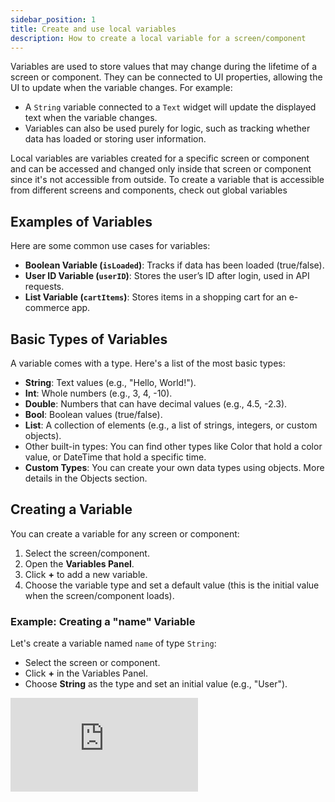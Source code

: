```yaml
---
sidebar_position: 1
title: Create and use local variables
description: How to create a local variable for a screen/component
---
```



Variables are used to store values that may change during the lifetime of a screen or component. They can be connected to UI properties, allowing the UI to update when the variable changes. For example:

- A `String` variable connected to a `Text` widget will update the displayed text when the variable changes.
- Variables can also be used purely for logic, such as tracking whether data has loaded or storing user information.

Local variables are variables created for a specific screen or component and can be accessed and changed only inside that screen or component since it's not accessible from outside. To create a variable that is accessible from different screens and components, check out global variables

## Examples of Variables

Here are some common use cases for variables:

- **Boolean Variable (`isLoaded`)**: Tracks if data has been loaded (true/false).
- **User ID Variable (`userID`)**: Stores the user’s ID after login, used in API requests.
- **List Variable (`cartItems`)**: Stores items in a shopping cart for an e-commerce app.

## Basic Types of Variables
A variable comes with a type. Here's a list of the most basic types:
- **String**: Text values (e.g., "Hello, World!").
- **Int**: Whole numbers (e.g., 3, 4, -10).
- **Double**: Numbers that can have decimal values (e.g., 4.5, -2.3).
- **Bool**: Boolean values (true/false).
- **List**: A collection of elements (e.g., a list of strings, integers, or custom objects).
- Other built-in types: You can find other types like Color that hold a color value, or DateTime that hold a specific time.
- **Custom Types**: You can create your own data types using objects. More details in the Objects section.

## Creating a Variable

You can create a variable for any screen or component:

1. Select the screen/component.
2. Open the **Variables Panel**.
3. Click **+** to add a new variable.
4. Choose the variable type and set a default value (this is the initial value when the screen/component loads).

### Example: Creating a "name" Variable

Let's create a variable named `name` of type `String`:

- Select the screen or component.
- Click **+** in the Variables Panel.
- Choose **String** as the type and set an initial value (e.g., "User").

<div style={{ position: 'relative', paddingBottom: 'calc(56.018518518518526% + 41px)', height: 0, width: '100%' }}>
    <iframe
    src="https://demo.arcade.software/8KfGmNsSrXCS8jQVkj8P?embed&embed_mobile=tab&embed_desktop=inline&show_copy_link=true"
    title="Create a variable"
    frameBorder="0"
    loading="lazy"
    allowFullScreen
    allow="clipboard-write"
    style={{ position: 'absolute', top: 0, left: 0, width: '100%', height: '100%', colorScheme: 'light' }}
    />
</div>


:::note
Besides creating variables on the board, you can also create variables for a screen/component inside the **File Preview**:

- The **File Preview** focuses on one screen/component at a time.
- Access it by opening the screen or component dart file from the **Files Panel**, or using the **"Open in File Preview"** option from the board after selecting the screen or component

![](./img/create_var_from_file_previewer.png)
:::

## Connecting a Variable to a Widget Property

When a variable is connected to a widget property:

- The property value becomes equal to the variable.
- If the variable value changes, the property updates automatically (need to call refresh node after changing the value of the variable, more on that below)
- The variable type must match the expected property type.

### Example: Displaying a Variable in a `Text` Widget

We connect the `name` variable to the `Text` property of a `Text` widget:

- Select the `Text` widget.
- Set its `Text` property to the `name` variable.
- Now, whenever the `name` variable changes, the displayed text updates.

<div style={{ position: 'relative', paddingBottom: 'calc(56.018518518518526% + 41px)', height: 0, width: '100%' }}>
    <iframe
    src="https://demo.arcade.software/tQjbVedk7PYhCOOEjB1I?embed&embed_mobile=tab&embed_desktop=inline&show_copy_link=true"
    title="Connect variable to a widget property"
    frameBorder="0"
    loading="lazy"
    allowFullScreen
    allow="clipboard-write"
    style={{ position: 'absolute', top: 0, left: 0, width: '100%', height: '100%', colorScheme: 'light' }}
    />
</div>


:::tip Using Custom Expressions

You can inject variables into properties using **Custom Expressions**. Example:

- Instead of just displaying `name`, set the `Text` property to `"Hello " + name`.
- More details on expressions can be found in the **Expressions** section.

<div style={{ position: 'relative', paddingBottom: 'calc(56.018518518518526% + 41px)', height: 0, width: '100%' }}>
    <iframe
    src="https://demo.arcade.software/gAEdk9d3DDlTvfaJmHLg?embed&embed_mobile=tab&embed_desktop=inline&show_copy_link=true"
    title="Inject a variable to existing text"
    frameBorder="0"
    loading="lazy"
    allowFullScreen
    allow="clipboard-write"
    style={{ position: 'absolute', top: 0, left: 0, width: '100%', height: '100%', colorScheme: 'light' }}
    />
</div>
:::

## Updating the Value of a Variable

To update a variable, use a **Logic Graph** inside a function or an event:

1. Select a function or event (e.g., **On Pressed** event of a button).
2. Add the variable, then choose **Set** node.
3. type the new value for the variable
4. Add a **Refresh UI** node to update the UI if the variable is connected to a widget.

### Example: Changing the `name` Variable on Button Press

- When the button is pressed, the `name` variable is updated to the new value.
- Since `name` is connected to a `Text` widget, the displayed text updates automatically.

<div style={{ position: 'relative', paddingBottom: 'calc(56.018518518518526% + 41px)', height: 0, width: '100%' }}>
    <iframe
    src="https://demo.arcade.software/Htem33HnslAwyTdA49Zs?embed&embed_mobile=tab&embed_desktop=inline&show_copy_link=true"
    title="Change the value of a variable dynamically"
    frameBorder="0"
    loading="lazy"
    allowFullScreen
    allow="clipboard-write"
    style={{ position: 'absolute', top: 0, left: 0, width: '100%', height: '100%', colorScheme: 'light' }}
    />
</div>

![](./img/Change_value_dynamically.gif)


## Setting a Variable Using Another Variable or Custom Expression

Instead of setting a variable manually, you can:

- Set its value equal to another variable.
- Use the custom expression to type a Dart expression for advanced logic.

Click on the **value** property when using "Set" to configure this.

<div style={{ position: 'relative', paddingBottom: 'calc(56.018518518518526% + 41px)', height: 0, width: '100%' }}>
    <iframe
    src="https://demo.arcade.software/9hudWvjLxgRudtgEv5wj?embed&embed_mobile=tab&embed_desktop=inline&show_copy_link=true"
    title="Set the value of a variable using another variable or custom expression"
    frameBorder="0"
    loading="lazy"
    allowFullScreen
    allow="clipboard-write"
    style={{ position: 'absolute', top: 0, left: 0, width: '100%', height: '100%', colorScheme: 'light' }}
    />
</div>


## Creating a Variable from a Widget Property

Instead of creating a variable first and then connecting it to a property, you can:

1. Click on a widget property.
2. Choose **"Create Variable"**.
3. The system automatically assigns the correct type and connects the variable.
4. Modify the variable name later in the **Variables Panel** if needed.

<div style={{ position: 'relative', paddingBottom: 'calc(56.018518518518526% + 41px)', height: 0, width: '100%' }}>
    <iframe
    src="https://demo.arcade.software/y9S0Muz4uQx7h7fxDD2N?embed&embed_mobile=tab&embed_desktop=inline&show_copy_link=true"
    title="Create a variable out of a widget property"
    frameBorder="0"
    loading="lazy"
    allowFullScreen
    allow="clipboard-write"
    style={{ position: 'absolute', top: 0, left: 0, width: '100%', height: '100%', colorScheme: 'light' }}
    />
</div>


This makes it easier to manage variables directly from UI properties, reducing manual work.

---

Using local variables effectively allows for dynamic UIs and flexible logic. Start experimenting with variables to create more interactive apps in Nowa!

